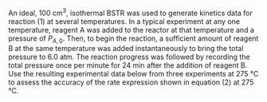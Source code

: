 An ideal, 100 cm^3^, isothermal BSTR was used to generate kinetics data for reaction (1) at several temperatures. In a typical experiment at any one temperature, reagent A was added to the reactor at that temperature and a pressure of $P_{A,0}$. Then, to begin the reaction, a sufficient amount of reagent B at the same temperature was added instantaneously to bring the total pressure to 6.0 atm. The reaction progress was followed by recording the total pressure once per minute for 24 min after the addition of reagent B. Use the resulting experimental data below from three experiments at 275 °C to assess the accuracy of the rate expression shown in equation (2) at 275 °C.
